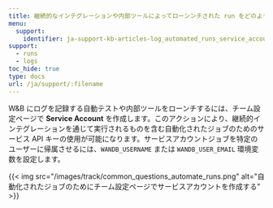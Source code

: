 ```yaml
---
title: 継続的なインテグレーションや内部ツールによってローンンチされた run をどのようにログしますか？
menu:
  support:
    identifier: ja-support-kb-articles-log_automated_runs_service_account
support:
  - runs
  - logs
toc_hide: true
type: docs
url: /ja/support/:filename
---
```

W&B にログを記録する自動テストや内部ツールをローンチするには、チーム設定ページで **Service Account** を作成します。このアクションにより、継続的インテグレーションを通じて実行されるものを含む自動化されたジョブのためのサービス API キーの使用が可能になります。サービスアカウントジョブを特定のユーザーに帰属させるには、`WANDB_USERNAME` または `WANDB_USER_EMAIL` 環境変数を設定します。

{{< img src="/images/track/common_questions_automate_runs.png" alt="自動化されたジョブのためにチーム設定ページでサービスアカウントを作成する" >}}